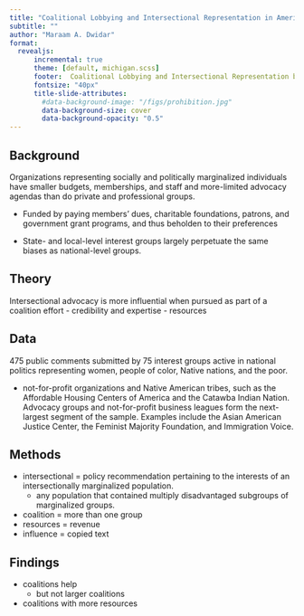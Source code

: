 ```yaml
---
title: "Coalitional Lobbying and Intersectional Representation in American Rulemaking"
subtitle: ""
author: "Maraam A. Dwidar"
format: 
  revealjs:
      incremental: true  
      theme: [default, michigan.scss]
      footer:  Coalitional Lobbying and Intersectional Representation by Maraam A. Dwidar
      fontsize: "40px"
      title-slide-attributes:
        #data-background-image: "/figs/prohibition.jpg"
        data-background-size: cover
        data-background-opacity: "0.5"
---
```



## Background

Organizations representing socially and politically marginalized individuals have smaller budgets, memberships, and staff and more-limited advocacy agendas than do private and professional groups.

- Funded by paying members’ dues, charitable foundations, patrons, and government grant programs, and thus beholden to their preferences

- State- and local-level interest groups largely perpetuate the same biases as national-level groups.

## Theory 

Intersectional advocacy is more influential when pursued as part of a coalition effort
- credibility and expertise 
- resources

## Data

475 public comments submitted by 75 interest groups active in national politics representing women, people of color, Native nations, and the poor.

- not-for-profit organizations and Native American tribes, such as the Affordable Housing Centers of America and the Catawba Indian Nation. Advocacy groups and not-for-profit business leagues form the next-largest segment of the sample. Examples include the Asian American Justice Center, the Feminist Majority Foundation, and Immigration Voice.

## Methods 

- intersectional = policy recommendation pertaining to the interests of an intersectionally marginalized population.
  - any population that contained multiply disadvantaged subgroups of marginalized groups.
- coalition = more than one group
- resources = revenue 
- influence = copied text

## Findings


- coalitions help
  - but not larger coalitions 
- coalitions with more resources